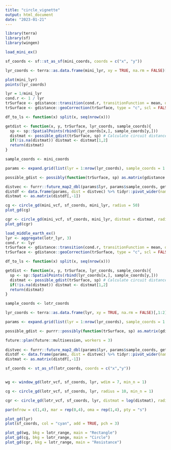 ```yaml
---
title: "circle_vignette"
output: html_document
date: "2023-01-21"
---
```

```r
library(terra)
library(sf)
library(wingen)
```

```r
load_mini_ex()

sf_coords <- sf::st_as_sf(mini_coords, coords = c("x", "y"))

lyr_coords <- terra::as.data.frame(mini_lyr, xy = TRUE, na.rm = FALSE)[,1:2]

plot(mini_lyr)
points(lyr_coords)
```

```r
lyr = 1/mini_lyr
cond.r <- 1 / lyr
trSurface <- gdistance::transition(cond.r, transitionFunction = mean, directions = 8) # Create transition surface
trSurface <- gdistance::geoCorrection(trSurface, type = "c", scl = FALSE)

df_to_ls <- function(x) split(x, seq(nrow(x)))

getdist <- function(x, y, trSurface, lyr_coords, sample_coords){
  sp <- sp::SpatialPoints(rbind(lyr_coords[x,], sample_coords[y,]))
  distmat <- possible_gdist(trSurface, sp) # Calculate circuit distances
  if(!is.na(distmat)) distmat <- distmat[1,2]
  return(distmat)
}

sample_coords <- mini_coords

params <- expand.grid(list(lyr = 1:nrow(lyr_coords), sample_coords = 1:nrow(sample_coords)))

possible_gdist <- possibly(function(trSurface, sp) as.matrix(gdistance::commuteDistance(trSurface, sp)), NA)

distvec <- furrr::future_map2_dbl(params$lyr, params$sample_coords, getdist, trSurface, lyr_coords, sample_coords)
distdf <- data.frame(params, dist = distvec) %>% tidyr::pivot_wider(names_from = sample_coords, values_from = dist)
distmat <- as.matrix(distdf[,-1])

```

```r
cg <- circle_gd(mini_vcf, sf_coords, mini_lyr, radius = 50)
plot_gd(cg)

cgr <- circle_gd(mini_vcf, sf_coords, mini_lyr, distmat = distmat, radius = 250)
plot_gd(cgr)
```

```r
load_middle_earth_ex()
lyr <- aggregate(lotr_lyr, 3)
cond.r <- lyr 
trSurface <- gdistance::transition(cond.r, transitionFunction = mean, directions = 8) # Create transition surface
trSurface <- gdistance::geoCorrection(trSurface, type = "c", scl = FALSE)

df_to_ls <- function(x) split(x, seq(nrow(x)))

getdist <- function(x, y, trSurface, lyr_coords, sample_coords){
  sp <- sp::SpatialPoints(rbind(lyr_coords[x,], sample_coords[y,]))
  distmat <- possible_gdist(trSurface, sp) # Calculate circuit distances
  if(!is.na(distmat)) distmat <- distmat[1,2]
  return(distmat)
}

sample_coords <- lotr_coords

lyr_coords <- terra::as.data.frame(lyr, xy = TRUE, na.rm = FALSE)[,1:2]

params <- expand.grid(list(lyr = 1:nrow(lyr_coords), sample_coords = 1:nrow(sample_coords)))

possible_gdist <- purrr::possibly(function(trSurface, sp) as.matrix(gdistance::commuteDistance(trSurface, sp)), NA)

future::plan(future::multisession, workers = 3)
    
distvec <- furrr::future_map2_dbl(params$lyr, params$sample_coords, getdist, trSurface, lyr_coords, sample_coords)
distdf <- data.frame(params, dist = distvec) %>% tidyr::pivot_wider(names_from = sample_coords, values_from = dist)
distmat <- as.matrix(distdf[,-1])

```

```r
sf_coords <- st_as_sf(lotr_coords, coords = c("x","y"))


wg <- window_gd(lotr_vcf, sf_coords, lyr, wdim = 7, min_n = 1)

cg <- circle_gd(lotr_vcf, sf_coords, lyr, radius = 10, min_n = 1)

cgr <- circle_gd(lotr_vcf, sf_coords, lyr, distmat = log(distmat), radius = 7.5, min_n = 1)
```

```r

par(mfrow = c(1,4), mar = rep(0,4), oma = rep(1,4), pty = "s")

plot_gd(lyr)
plot(sf_coords, col = "cyan", add = TRUE, pch = 3)

plot_gd(wg, bkg = lotr_range, main = "Rectangle")
plot_gd(cg, bkg = lotr_range, main = "Circle")
plot_gd(cgr, bkg = lotr_range, main = "Resistance")
```



